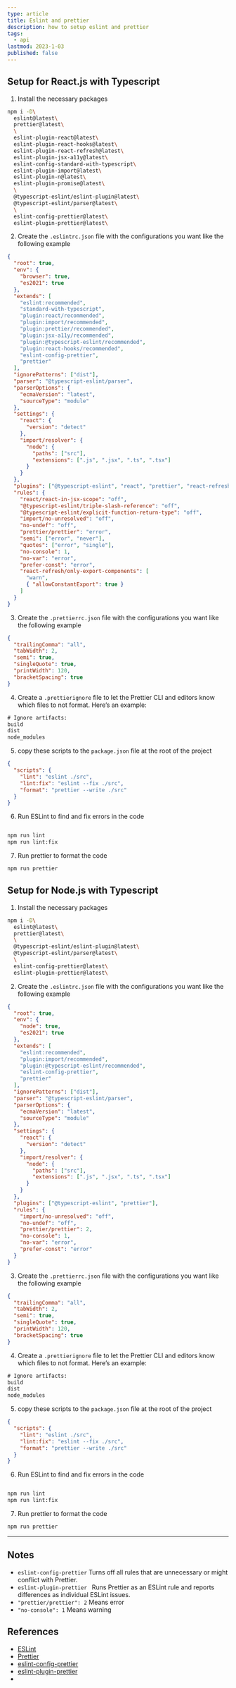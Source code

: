 ```yaml
---
type: article
title: Eslint and prettier
description: how to setup eslint and prettier
tags:
  - api
lastmod: 2023-1-03
published: false
---
```


## Setup for React.js with Typescript

1. Install the necessary packages

```sh
npm i -D\
  eslint@latest\
  prettier@latest\
  \
  eslint-plugin-react@latest\
  eslint-plugin-react-hooks@latest\
  eslint-plugin-react-refresh@latest\
  eslint-plugin-jsx-a11y@latest\
  eslint-config-standard-with-typescript\
  eslint-plugin-import@latest\
  eslint-plugin-n@latest\
  eslint-plugin-promise@latest\
  \
  @typescript-eslint/eslint-plugin@latest\
  @typescript-eslint/parser@latest\
  \
  eslint-config-prettier@latest\
  eslint-plugin-prettier@latest\
```

2. Create the `.eslintrc.json` file with the configurations you want like the following example

```json
{
  "root": true,
  "env": {
    "browser": true,
    "es2021": true
  },
  "extends": [
    "eslint:recommended",
    "standard-with-typescript",
    "plugin:react/recommended",
    "plugin:import/recommended",
    "plugin:prettier/recommended",
    "plugin:jsx-a11y/recommended",
    "plugin:@typescript-eslint/recommended",
    "plugin:react-hooks/recommended",
    "eslint-config-prettier",
    "prettier"
  ],
  "ignorePatterns": ["dist"],
  "parser": "@typescript-eslint/parser",
  "parserOptions": {
    "ecmaVersion": "latest",
    "sourceType": "module"
  },
  "settings": {
    "react": {
      "version": "detect"
    },
    "import/resolver": {
      "node": {
        "paths": ["src"],
        "extensions": [".js", ".jsx", ".ts", ".tsx"]
      }
    }
  },
  "plugins": ["@typescript-eslint", "react", "prettier", "react-refresh"],
  "rules": {
    "react/react-in-jsx-scope": "off",
    "@typescript-eslint/triple-slash-reference": "off",
    "@typescript-eslint/explicit-function-return-type": "off",
    "import/no-unresolved": "off",
    "no-undef": "off",
    "prettier/prettier": "error",
    "semi": ["error", "never"],
    "quotes": ["error", "single"],
    "no-console": 1,
    "no-var": "error",
    "prefer-const": "error",
    "react-refresh/only-export-components": [
      "warn",
      { "allowConstantExport": true }
    ]
  }
}
```

3. Create the `.prettierrc.json` file with the configurations you want like the following example

```json
{
  "trailingComma": "all",
  "tabWidth": 2,
  "semi": true,
  "singleQuote": true,
  "printWidth": 120,
  "bracketSpacing": true
}
```

4. Create a `.prettierignore` file to let the Prettier CLI and editors know which files to not format. Here’s an example:

```txt
# Ignore artifacts:
build
dist
node_modules
```

5. copy these scripts to the `package.json` file at the root of the project

```json
{
  "scripts": {
    "lint": "eslint ./src",
    "lint:fix": "eslint --fix ./src",
    "format": "prettier --write ./src"
  }
}
```

6. Run ESLint to find and fix errors in the code

```sh

npm run lint
npm run lint:fix
```

7. Run prettier to format the code

```sh
npm run prettier
```

## Setup for Node.js with Typescript

1. Install the necessary packages

```sh
npm i -D\
  eslint@latest\
  prettier@latest\
  \
  @typescript-eslint/eslint-plugin@latest\
  @typescript-eslint/parser@latest\
  \
  eslint-config-prettier@latest\
  eslint-plugin-prettier@latest\
```

2. Create the `.eslintrc.json` file with the configurations you want like the following example

```json
{
  "root": true,
  "env": {
    "node": true,
    "es2021": true
  },
  "extends": [
    "eslint:recommended",
    "plugin:import/recommended",
    "plugin:@typescript-eslint/recommended",
    "eslint-config-prettier",
    "prettier"
  ],
  "ignorePatterns": ["dist"],
  "parser": "@typescript-eslint/parser",
  "parserOptions": {
    "ecmaVersion": "latest",
    "sourceType": "module"
  },
  "settings": {
    "react": {
      "version": "detect"
    },
    "import/resolver": {
      "node": {
        "paths": ["src"],
        "extensions": [".js", ".jsx", ".ts", ".tsx"]
      }
    }
  },
  "plugins": ["@typescript-eslint", "prettier"],
  "rules": {
    "import/no-unresolved": "off",
    "no-undef": "off",
    "prettier/prettier": 2,
    "no-console": 1,
    "no-var": "error",
    "prefer-const": "error"
  }
}
```

3. Create the `.prettierrc.json` file with the configurations you want like the following example

```json
{
  "trailingComma": "all",
  "tabWidth": 2,
  "semi": true,
  "singleQuote": true,
  "printWidth": 120,
  "bracketSpacing": true
}
```

4. Create a `.prettierignore` file to let the Prettier CLI and editors know which files to not format. Here’s an example:

```txt
# Ignore artifacts:
build
dist
node_modules
```

5. copy these scripts to the `package.json` file at the root of the project

```json
{
  "scripts": {
    "lint": "eslint ./src",
    "lint:fix": "eslint --fix ./src",
    "format": "prettier --write ./src"
  }
}
```

6. Run ESLint to find and fix errors in the code

```sh

npm run lint
npm run lint:fix
```

7. Run prettier to format the code

```sh
npm run prettier
```

---

## Notes

- `eslint-config-prettier` Turns off all rules that are unnecessary or might conflict with Prettier.
- `eslint-plugin-prettier ` Runs Prettier as an ESLint rule and reports differences as individual ESLint issues.
- `"prettier/prettier": 2` Means error
- `"no-console": 1` Means warning

## References

- [ESLint](https://eslint.org/)
- [Prettier](https://prettier.io/)
- [eslint-config-prettier](https://github.com/prettier/eslint-config-prettier)
- [eslint-plugin-prettier](https://github.com/prettier/eslint-plugin-prettier)
- []()
